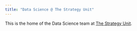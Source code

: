```yaml
---
title: "Data Science @ The Strategy Unit"
---
```


This is the home of the Data Science team at [The Strategy Unit][su_web].

[su_web]: https://strategyunitwm.nhs.uk/
